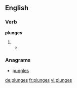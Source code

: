 ==English==

===Verb===
'''plunges'''

# {{third-person singular of|plunge}}
#* {{quote-book|year=1879 |title=The Telephone, the Microphone and the Phonograph
|author=Th Du Moncel |page=166 |publisher=Harper 
|passage=He takes the prepared charcoal used by artists, brings it to a white heat, and suddenly '''plunges''' it in a bath of mercury, of which the globules instantly penetrate the pores of charcoal, and may be said to metallize it.}}

===Anagrams===
* [[pungles#English|pungles]]

[[de:plunges]]
[[fr:plunges]]
[[vi:plunges]]